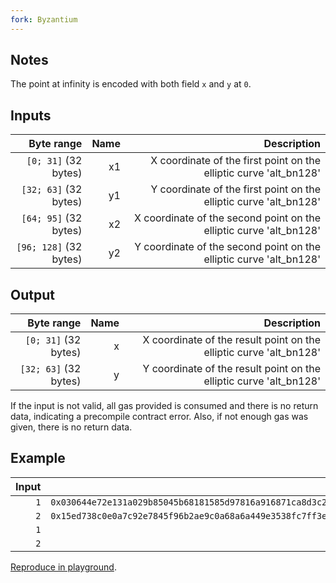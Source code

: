 ```yaml
---
fork: Byzantium
---
```


## Notes

The point at infinity is encoded with both field `x` and `y` at `0`.

## Inputs

|             Byte range | Name |                                                        Description |
| ---------------------: | ---: | -----------------------------------------------------------------: |
|   `[0; 31]` (32 bytes) |   x1 |  X coordinate of the first point on the elliptic curve 'alt_bn128' |
|  `[32; 63]` (32 bytes) |   y1 |  Y coordinate of the first point on the elliptic curve 'alt_bn128' |
|  `[64; 95]` (32 bytes) |   x2 | X coordinate of the second point on the elliptic curve 'alt_bn128' |
| `[96; 128]` (32 bytes) |   y2 | Y coordinate of the second point on the elliptic curve 'alt_bn128' |

## Output

|            Byte range | Name |                                                        Description |
| --------------------: | ---: | -----------------------------------------------------------------: |
|  `[0; 31]` (32 bytes) |    x | X coordinate of the result point on the elliptic curve 'alt_bn128' |
| `[32; 63]` (32 bytes) |    y | Y coordinate of the result point on the elliptic curve 'alt_bn128' |

If the input is not valid, all gas provided is consumed and there is no return data, indicating a precompile contract error. Also, if not enough gas was given, there is no return data.

## Example

| Input |                                                               Output |
| ----: | -------------------------------------------------------------------: |
|   `1` | `0x030644e72e131a029b85045b68181585d97816a916871ca8d3c208c16d87cfd3` |
|   `2` | `0x15ed738c0e0a7c92e7845f96b2ae9c0a68a6a449e3538fc7ff3ebf7a5a18a2c4` |
|   `1` |                                                                      |
|   `2` |                                                                      |

[Reproduce in playground](/playground?unit=Wei&codeType=Mnemonic&code='qFirsQplacejparameters%20in%20memoryK1~V1_2bK2_4V2_6bvvqDojcall_4WSize_8WOffset_8YSize~YOffset~6waddressX4%200xFFFFFFFFwgasvSTATICCALLvvqPutjresulQalonNonjstackvPOP_AZ_8Z'~X1%20w%20qv%5Cnq%2F%2F%20j%20thNb0vMSTORE_~0xZ0vMLOADY0wargsXvPUSHW0wretVb~2wyQt%20Ne%20K~1wx%01KNQVWXYZ_bjqvw~_).

